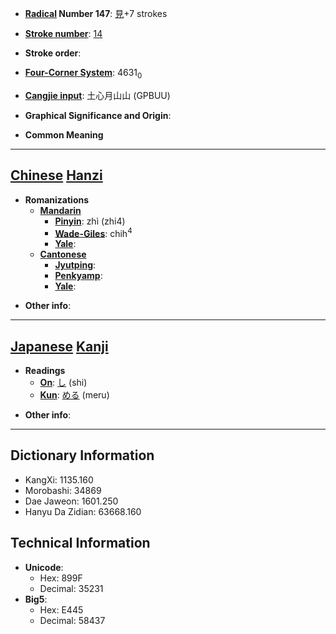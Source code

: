 * '''[[Wiktionary:Chinese radical index| Radical]] Number 147''': [[Wiktionary:Chinese radical index 見|見]]+7 strokes

* '''[[Wiktionary:Chinese total strokes index|Stroke number]]''': [[Wiktionary:Chinese total strokes index 14|14]]

* '''Stroke order''': 

* '''[[Wiktionary:Chinese four corner index|Four-Corner System]]''': 4631<sub>0</sub>

* '''[[Wiktionary:Chinese Cangjie index|Cangjie input]]''': 土心月山山 (GPBUU)

* '''Graphical Significance and Origin''': 

* '''Common Meaning'''

----

== [[Chinese]] [[Hanzi]] ==

* '''Romanizations'''
** '''[[Mandarin]]'''
*** '''[[Pinyin]]''': zhì (zhi4)
*** '''[[Wade-Giles]]''': chih<sup>4</sup>
*** '''[[Yale]]''': 
** '''[[Cantonese]]'''
*** '''[[Jyutping]]''':
*** '''[[Penkyamp]]''': 
*** '''[[Yale]]''': 

* '''Other info''': 

----

== [[Japanese]] [[Kanji]] ==

* '''Readings'''
** '''[[On]]''': [[し]] (shi)
** '''[[Kun]]''': [[める]] (meru)

* '''Other info''':  

----

== Dictionary Information ==

* KangXi: 1135.160
* Morobashi: 34869
* Dae Jaweon: 1601.250
* Hanyu Da Zidian: 63668.160

== Technical Information ==

* '''Unicode''':
** Hex: 899F
** Decimal: 35231
* '''Big5''':
** Hex: E445
** Decimal: 58437